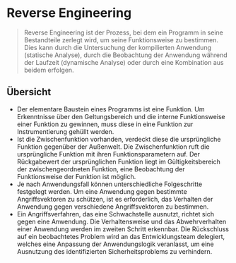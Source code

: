# Reverse Engineering

> Reverse Engineering ist der Prozess, bei dem ein Programm in seine
> Bestandteile zerlegt wird, um seine Funktionsweise zu bestimmen. Dies kann
> durch die Untersuchung der kompilierten Anwendung (statische Analyse), durch
> die Beobachtung der Anwendung während der Laufzeit (dynamische Analyse) oder
> durch eine Kombination aus beidem erfolgen.

## Übersicht

<ReversePrincipal />

- Der elementare Baustein eines Programms ist eine Funktion. Um Erkenntnisse
  über den Geltungsbereich und die interne Funktionsweise einer Funktion zu
  gewinnen, muss diese in eine Funktion zur Instrumentierung gehüllt werden.
- Ist die Zwischenfunktion vorhanden, verdeckt diese die ursprüngliche Funktion
  gegenüber der Außenwelt. Die Zwischenfunktion ruft die ursprüngliche Funktion
  mit ihren Funktionsparametern auf. Der Rückgabewert der ursprünglichen
  Funktion liegt im Gültigkeitsbereich der zwischengeordneten Funktion, eine
  Beobachtung der Funktionsweise der Funktion ist möglich.
- Je nach Anwendungsfall können unterschiedliche Folgeschritte festgelegt
  werden. Um eine Anwendung gegen bestimmte Angriffsvektoren zu schützen, ist es
  erforderlich, das Verhalten der Anwendung gegen verschiedene Angriffsvektoren
  zu bestimmen.
- Ein Angriffsverfahren, das eine Schwachstelle ausnutzt, richtet sich gegen
  eine Anwendung. Die Verhaltensweise und das Abwehrverhalten einer Anwendung
  werden im zweiten Schritt erkennbar. Die Rückschluss auf ein beobachtetes
  Problem wird an das Entwicklungsteam delegiert, welches eine Anpassung der
  Anwendungslogik veranlasst, um eine Ausnutzung des identifizierten
  Sicherheitsproblems zu verhindern.
